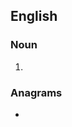 ==English==

===Noun===
{{en-noun|?}}

# {{lb|en|military}} {{abbreviation of|[[air]] [[assault]]|lang=en}}

===Anagrams===
* {{anagrams|en|a=aalst|Aalst|Atlas|Salta|atlas|salat|talas}}